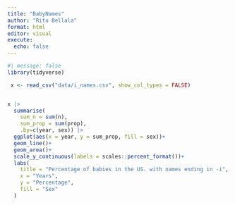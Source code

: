 ```yaml
---
title: "BabyNames"
author: "Ritu Bellala"
format: html
editor: visual
execute: 
  echo: false
---
```


```r
#| message: false
library(tidyverse)

```

```r
 x <- read_csv("data/i_names.csv", show_col_types = FALSE)
```

```r

```

```r
x |>
  summarise(
    sum_n = sum(n), 
    sum_prop = sum(prop), 
    .by=c(year, sex)) |>
  ggplot(aes(x = year, y = sum_prop, fill = sex))+
  geom_line()+
  geom_area()+
  scale_y_continuous(labels = scales::percent_format())+
  labs(
    title = "Percentage of babies in the US. with names ending in -i",
    x = "Years",
    y = "Percentage",
    fill = "Sex"
  )
  
```

